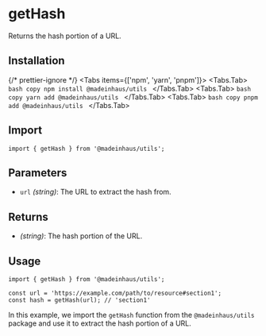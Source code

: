 # getHash

Returns the hash portion of a URL.

## Installation


{/* prettier-ignore */}
<Tabs items={['npm', 'yarn', 'pnpm']}>
    <Tabs.Tab>
        ```bash copy
        npm install @madeinhaus/utils
        ```
    </Tabs.Tab>
    <Tabs.Tab>
        ```bash copy
        yarn add @madeinhaus/utils
        ```
    </Tabs.Tab>
    <Tabs.Tab>
        ```bash copy
        pnpm add @madeinhaus/utils
        ```
    </Tabs.Tab>
</Tabs>

## Import

```tsx copy
import { getHash } from '@madeinhaus/utils';
```

## Parameters

- `url` _(string)_: The URL to extract the hash from.

## Returns

- _(string)_: The hash portion of the URL.

## Usage

```tsx copy showLineNumbers
import { getHash } from '@madeinhaus/utils';

const url = 'https://example.com/path/to/resource#section1';
const hash = getHash(url); // 'section1'
```

In this example, we import the `getHash` function from the `@madeinhaus/utils` package and use it to extract the hash portion of a URL.
